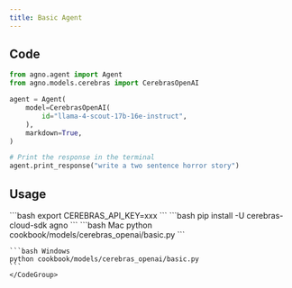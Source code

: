 ```yaml
---
title: Basic Agent
---
```


## Code

```python cookbook/models/cerebras_openai/basic.py
from agno.agent import Agent
from agno.models.cerebras import CerebrasOpenAI

agent = Agent(
    model=CerebrasOpenAI(
        id="llama-4-scout-17b-16e-instruct",
    ),
    markdown=True,
)

# Print the response in the terminal
agent.print_response("write a two sentence horror story")
```

## Usage

<Steps>
  <Snippet file="create-venv-step.mdx" />

  <Step title="Set your API key">
    ```bash
    export CEREBRAS_API_KEY=xxx
    ```
  </Step>

  <Step title="Install libraries">
    ```bash
    pip install -U cerebras-cloud-sdk agno
    ```
  </Step>

  <Step title="Run Agent">
    <CodeGroup>
    ```bash Mac
    python cookbook/models/cerebras_openai/basic.py
    ```

    ```bash Windows
    python cookbook/models/cerebras_openai/basic.py
    ```
    </CodeGroup>
  </Step>
</Steps>
